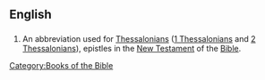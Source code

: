 ==English==
==={{abbreviation}}===
{{infl|en|abbreviation}}
# {{biblical}} An abbreviation used for [[Thessalonians]] ([[1 Thessalonians]] and [[2 Thessalonians]]), epistles in the [[New Testament]] of the [[Bible]].

[[Category:Books of the Bible]]
